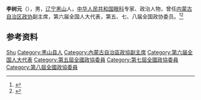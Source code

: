 '''李树元'''（{{bd|1916年|}}），男，[[辽宁|辽宁]][[黑山县|黑山]]人，[[中华人民共和国|中华人民共和国]][[眼科|眼科]]专家、政治人物，曾任[[内蒙古自治区政协|内蒙古自治区政协]]副主席，第六届全国人大代表，第五、七、八届全国政协委员。<ref>{{Cite book|title=历届全国政协委员人名辞典|author=|publisher=中国国际广播出版社|year=1996|isbn=9787507813746|location=北京|pages=286}}</ref><ref>{{Cite book|title=中华人民共和国职官志|author=何虎生, 李耀东, 向常福主编|publisher=中国社会出版社|year=2003|isbn=9787800883934|location=北京|pages=}}</ref>

== 参考资料 ==
{{reflist}}

{{中国人物小作品}}

{{Authority control}}
{{DEFAULTSORT:Li李}}
[[Category:李姓|Shu]]
[[Category:黑山县人|Category:黑山县人]]
[[Category:內蒙古自治區政協副主席|Category:內蒙古自治區政協副主席]]
[[Category:第六届全国人大代表|Category:第六届全国人大代表]]
[[Category:第五屆全國政協委員|Category:第五屆全國政協委員]]
[[Category:第七屆全國政協委員|Category:第七屆全國政協委員]]
[[Category:第八屆全國政協委員|Category:第八屆全國政協委員]]
